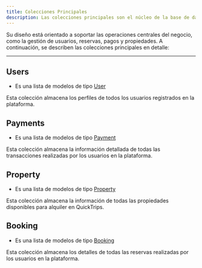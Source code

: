```yaml
---
title: Colecciones Principales  
description: Las colecciones principales son el núcleo de la base de datos de QuickTrips.
---
```


Su diseño está orientado a soportar las operaciones centrales del negocio, como la gestión de usuarios, reservas, pagos y propiedades. A continuación, se describen las colecciones principales en detalle:

---

## Users

- Es una lista de modelos de tipo [User](/)

Esta colección almacena los perfiles de todos los usuarios registrados en la plataforma.


## Payments

- Es una lista de modelos de tipo [Payment](/docs/database/models/payment)

Esta colección almacena la información detallada de todas las transacciones realizadas por los usuarios en la plataforma.


## Property

- Es una lista de modelos de tipo [Property](/docs/database/models/property)

Esta colección almacena la información de todas las propiedades disponibles para alquiler en QuickTrips.


## Booking

- Es una lista de modelos de tipo [Booking](/docs/database/models/booking)

Esta colección almacena los detalles de todas las reservas realizadas por los usuarios en la plataforma.
